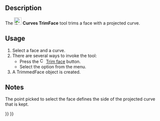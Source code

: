 <languages/>
<translate>

{{Docnav
|[[Curves_ZebraTool|ZebraTool]]
|[[Curves_IsoCurve|IsoCurve]]
|[[Curves_Workbench|Curves]]
|IconL=Curves_ZebraTool.svg
|IconR=Curves_IsoCurve.svg
|IconC=Curves_workbench_icon.svg
}}

{{GuiCommand
|Name=Curves TrimFace
|MenuLocation=Surfaces → Trim face
|Workbenches=[[Curves_Workbench|Curves]]
}}

==Description==

The [[Image:Curves_TrimFace.svg|24px]] '''Curves TrimFace''' tool trims a face with a projected curve.

==Usage==

# Select a face and a curve.
# There are several ways to invoke the tool:
#* Press the [[Image:Curves_TrimFace.svg|16px]] [[Curves_TrimFace|Trim face]] button.
#* Select the {{MenuCommand|Surfaces → [[Image:Curves_TrimFace.svg|16px]] Trim face}} option from the menu.
# A TrimmedFace object is created.

==Notes==

The point picked to select the face defines the side of the projected curve that is kept.


{{Docnav
|[[Curves_ZebraTool|ZebraTool]]
|[[Curves_IsoCurve|IsoCurve]]
|[[Curves_Workbench|Curves]]
|IconL=Curves_ZebraTool.svg
|IconR=Curves_IsoCurve.svg
|IconC=Curves_workbench_icon.svg
}}

</translate>
{{Curves Tools navi{{#translation:}}}}
{{Userdocnavi{{#translation:}}}}